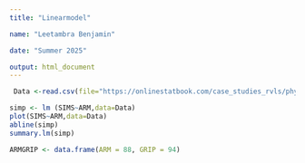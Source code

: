 ```yaml
---
title: "Linearmodel"

name: "Leetambra Benjamin"

date: "Summer 2025"

output: html_document
---
```


```r
 Data <-read.csv(file="https://onlinestatbook.com/case_studies_rvls/physical_strength/data.txt" ,sep="",header=TRUE)
```

```r
simp <- lm (SIMS~ARM,data=Data)
plot(SIMS~ARM,data=Data)
abline(simp)
summary.lm(simp)
```


```r
ARMGRIP <- data.frame(ARM = 88, GRIP = 94)
``` 


 
                      
                      
                      
                      